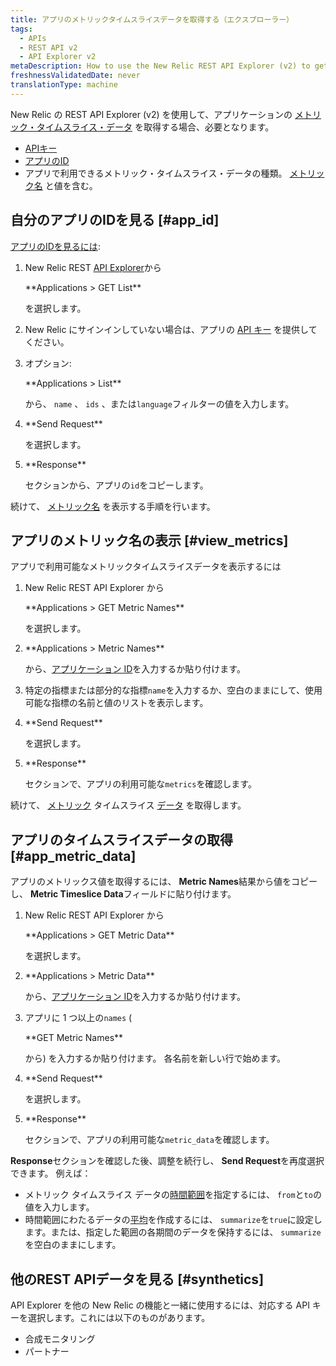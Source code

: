 ```yaml
---
title: アプリのメトリックタイムスライスデータを取得する（エクスプローラー）
tags:
  - APIs
  - REST API v2
  - API Explorer v2
metaDescription: How to use the New Relic REST API Explorer (v2) to get metric data for your application.
freshnessValidatedDate: never
translationType: machine
---
```


New Relic の REST API Explorer (v2) を使用して、アプリケーションの [メトリック・タイムスライス・データ](/docs/telemetry-data-platform/ingest-manage-data/understand-data/new-relic-data-types#timeslice-data) を取得する場合、必要となります。

* [APIキー](/docs/apis/rest-api-v2/getting-started/introduction-new-relic-rest-api-v2#api_key)
* [アプリのID](#app_id)
* アプリで利用できるメトリック・タイムスライス・データの種類。 [メトリック名](#view_metrics) と値を含む。

## 自分のアプリのIDを見る [#app_id]

[アプリのIDを見るには](/docs/apm/apis/requirements/identification-code):

1. New Relic REST [API Explorer](https://rpm.newrelic.com/api/explore "リンクが新しいウィンドウで開きます")から

   <DNT>
     **Applications > GET List**
   </DNT>

   を選択します。

2. New Relic にサインインしていない場合は、アプリの [API キー](/docs/apis/rest-api-v2/requirements/rest-api-key#viewing) を提供してください。

3. オプション:

   <DNT>
     **Applications > List**
   </DNT>

   から、 `name` 、 `ids` 、または`language`フィルターの値を入力します。

4. <DNT>
     **Send Request**
   </DNT>

   を選択します。

5. <DNT>
     **Response**
   </DNT>

   セクションから、アプリの`id`をコピーします。

続けて、 [メトリック名](#view_metrics) を表示する手順を行います。

## アプリのメトリック名の表示 [#view_metrics]

アプリで利用可能なメトリックタイムスライスデータを表示するには

1. New Relic REST API Explorer から

   <DNT>
     **Applications > GET Metric Names**
   </DNT>

   を選択します。

2. <DNT>
     **Applications > Metric Names**
   </DNT>

   から、[アプリケーション ID](/docs/apm/apis/requirements/identification-code)を入力するか貼り付けます。

3. 特定の指標または部分的な指標`name`を入力するか、空白のままにして、使用可能な指標の名前と値のリストを表示します。

4. <DNT>
     **Send Request**
   </DNT>

   を選択します。

5. <DNT>
     **Response**
   </DNT>

   セクションで、アプリの利用可能な`metrics`を確認します。

続けて、 [メトリック](#app_metric_data) タイムスライス [データ](#app_metric_data) を取得します。

## アプリのタイムスライスデータの取得 [#app_metric_data]

アプリのメトリックス値を取得するには、 <DNT>**Metric Names**</DNT>結果から値をコピーし、 <DNT>**Metric Timeslice Data**</DNT>フィールドに貼り付けます。

1. New Relic REST API Explorer から

   <DNT>
     **Applications > GET Metric Data**
   </DNT>

   を選択します。

2. <DNT>
     **Applications > Metric Data**
   </DNT>

   から、[アプリケーション ID](/docs/apm/apis/requirements/identification-code)を入力するか貼り付けます。

3. アプリに 1 つ以上の`names` (

   <DNT>
     **GET Metric Names**
   </DNT>

   から) を入力するか貼り付けます。 各名前を新しい行で始めます。

4. <DNT>
     **Send Request**
   </DNT>

   を選択します。

5. <DNT>
     **Response**
   </DNT>

   セクションで、アプリの利用可能な`metric_data`を確認します。

<DNT>**Response**</DNT>セクションを確認した後、調整を続行し、 <DNT>**Send Request**</DNT>を再度選択できます。 例えば：

* メトリック タイムスライス データの[時間範囲](/docs/apm/apis/api-v2-examples/specifying-time-range-api-v2)を指定するには、 `from`と`to`の値を入力します。
* 時間範囲にわたるデータの[平均](/docs/apm/apis/requirements/calculating-average-metric-values-summarize)を作成するには、 `summarize`を`true`に設定します。または、指定した範囲の各期間のデータを保持するには、 `summarize`を空白のままにします。

## 他のREST APIデータを見る [#synthetics]

API Explorer を他の New Relic の機能と一緒に使用するには、対応する API キーを選択します。これには以下のものがあります。

* 合成モニタリング
* パートナー
